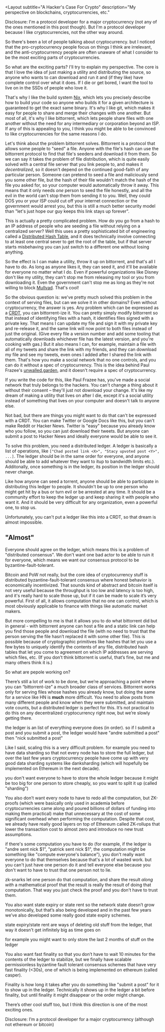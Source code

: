 <Layout
  subtitle="A Hacker's Case For Crypto"
  description="My perspective on blockchains, cryptocurrencies, etc."
>

Disclosure: I'm a protocol developer for a major cryptocurrency (not any of the ones mentioned in this post though). But I'm a protocol developer because I like cryptocurrencies, not the other way around.

So there's been a lot of people talking about cryptocurrency. but I noticed that the pro-cryptocurrency people focus on things I think are irrelevant, and the anti-cryptocurrency people are often unaware of what I consider to be the most exciting parts of cryptocurrencies.

So what are the exciting parts? I'll try to explain my perspective. The core is that I love the idea of just making a utility and distributing the source, so anyone who wants to can download and run it and (if they like) have complete control over what it does. If I die or get bored, I want the tool to live on in the SSDs of people who love it.

That's why I like the build system [Nix](https://nixos.org/), which lets you precisely describe how to build your code so anyone who builds it for a given architecture is guaranteed to get the exact same binary. It's why I like git, which makes it easy for people to share and merge their changes with one another. But most of all, it's why I like bittorrent, which lets people share files with one another without the need for any intermediary or corporation beyond an ISP. If any of this is appealing to you, I think you might be able to be convinced to like cryptocurrencies for the same reasons I do.

Let's think about the problem bittorrent solves. Bittorrent is a protocol that allows some people to "seed" a file. Anyone with the file's hash can use the bittorrent protocol to find that file's seeders and download it from them. So we can say it takes the problem of file distribution, which is quite easily solved with a central file server that you link people to, and makes it _decentralized_, so it doesn't depend on the continued good-faith of any particular person. Someone can pretend to seed a file and maliciously send you some other file, but the hash of their file wouldn't match the hash of the file you asked for, so your computer would automatically throw it away. This means that it only needs _one_ person to seed the file honestly, and all the evil in the world can't stop them from sending it to you. <Note>Well, they could DOS you or your ISP could cut off your internet connection or the government would arrest you, but this is still a much better security model than "let's just hope our guy keeps this link stays up forever".</Note>

This is actually a pretty complicated problem. How do you go from a hash to an IP address of people who are seeding a file without relying on a centralized server? Well this uses a pretty sophisticated bit of engineering called a [Distributed Hash Table](https://en.wikipedia.org/wiki/Distributed_hash_table), and it does technically involve connecting to at least one central sever to get the root of the table, but if that server starts misbehaving you can just switch to a different one without losing anything.

So the effect is I can make a utility, throw it up on bittorrent, and that's all I have to do. As long as anyone likes it, they can seed it, and it'll be available for everyone no matter what I do. Even if powerful organizations like Disney don't like my utility, they can't stop me from releasing my tool or you from downloading it. Even the government can't stop me as long as they're not willing to block [Mullvad](https://mullvad.net/en/). That's cool!

So the obvious question is: we've pretty much solved this problem in the context of serving files, but can we solve it in other domains? Even without cryptocurrency, the answer is yes. Any problem which can be expressed as a [CRDT](https://crdt.tech/), you can bittorrent-ize it. You can pretty simply modify bittorrent so that instead of identifying files with a hash, it identifies files signed with a private key. That means I can update my file and sign it with my private key and re-release it, and the same link will now point to both files instead of just the original. (Give every file a version number and add some tooling that automatically downloads whichever file has the latest version, and you're cooking with gas.) But it also means I can, for example, maintain a file with all of my tweets and share the link with my friends, and they can download my file and see my tweets, even ones I added after I shared the link with them. That's how you make a social network that no one controls, and you can do it without a spec of cryptocurrency. This is the idea behind Paul Frazee's [unwalled.garden](https://github.com/beakerbrowser/unwalled.garden), and it doesn't require a spec of cryptocurrency.

If you write the code for this, like Paul Frazee has, you've made a social network that truly belongs to the hackers. You can't change a thing about it without their consent – they'll just not download your change. It's like my dream of making a utility that lives on after I die, except it's a social utility instead of something that lives on your computer and doesn't talk to anyone else.

Not bad, but there are things you might want to do that can't be expressed with a CRDT. You can make Twitter or Google Docs like this, but you can't make Reddit or Hacker News. Twitter is "easy" because you already know who you follow, so you can just download their tweets. But anyone can submit a post to Hacker News and ideally everyone would be able to see it.

To solve _this_ problem, you need a distributed ledger. A ledger is basically a list of operations, like `["Chad posted link <X>", "Stacy upvoted post <Y>", ...]`. The ledger should be in the same order for everyone, and anyone should be able to add whatever they want to it<Note>up to bandwidth limits etc.)</Note>. Additonally, once something is in the ledger, its position in the ledger should never change.

Like how anyone can seed a torrent, anyone should be able to participate in distributing this ledger to people. It shouldn't be up to one person who might get hit by a bus or turn evil or be arrested at any time. It should be a community effort to keep the ledger up and keep sharing it with people who want it. And it should be very difficult for any organization, even a powerful one, to stop us.

Unfortunately, you can't put a ledger like this into a CRDT, so that dream is almost impossible.

## "Almost"

Everyone should agree on the ledger, which means this is a problem of "distributed consensus". We don't want one bad actor to be able to ruin it for everyone, which means we want our consensus protocol to be byzantine-fault-tolerant.

Bitcoin and PoW not really, but the core idea of cryptocurrency stuff is distributed byzantine-fault-tolerant consensus where honest behavior is economically incentivized. That sounds kind of abstract and bitcoin itself is not very useful because the throughput is too low and latency is too high, and it's really hard to scale those up, but if it can be made to scale it’s very powerful. First of all, it allows computation that no one can control, which is most obviously applicable to finance with things like automatic market makers.

But more compelling to me is that it allows you to do what bittorrent did but in general - with bittorrent anyone can host a file and a static link can help you find those people and download the file (with no need to trust that the person serving the file hasn’t replaced it with some other file). This is possible because of cryptographic primitives like hashes that let you use a few bytes to uniquely identify the contents of any file, distributed hash tables that let you come to agreement on which IP addresses are serving which files, etc. (If you don’t think bittorrent is useful, that’s fine, but me and many others think it is.)

So what are pepole working on?

There’s still a lot of work to be done, but we’re approaching a point where you can “bittorrent-ize” a much broader class of services. Bittorrent works only for serving files whose hashes you already know, but doing the same for a service like HN is **much** more difficult. You need to allow posts from many different people and know when they were submitted, and maintain vote counts, but a distributed ledger is perfect for this. It’s not practical to do this on any decentralized cryptocurrency right now, but we’re slowly getting there.

the ledger is an list of everything everyone does (in order). so if I submit a post and you submit a post, the ledger would have "andre submitted a post" then "nick submitted a post"

Like I said, scaling this is a very difficult problem. for example you need to have data sharding so that not every node has to store the full ledger, but over the last few years cryptocurrency people have come up with very good data sharding systems like danksharding (which will hopefully be implemented on Ethereum in the next decade).

you don't want everyone to have to store the whole ledger because it might be too big for one person to store cheaply, so you want to split it up (called "sharding")

You also don’t want every node to have to redo all the computation, but ZK-proofs (which were basically only used in academia before cryptocurrencies came along and poured billions of dollars of funding into making them practical) make that unnecessary at the cost of some significant overhead when performing the computation. Despite that cost, we already have really good layers on top of Ethereum called ZK-rollups that lower the transaction cost to almost zero and introduce no new trust assumptions.

if there's some computation you have to do (for example, if the ledger is "andre sent nick $1", "patrick sent nick $1", the computation might be something like "compute everyone's balance"), you don't really want everyone to do that themselves because that's a lot of wasted work. but you can't just have one person do it and tell everyone else because you don't want to have to trust that one person not to lie.

zk-snarks let one person do that computation, and share the result _along with_ a mathematical proof that the result is really the result of doing that computation. That way you just check the proof and you don't have to trust them.

You also want state expiry or state rent so the network state doesn’t grow monotonically, but that’s also being developed and in the past few years we’ve also developed some really good state expiry schemes.

state expiry/state rent are ways of deleting old stuff from the ledger, that way it doesn't get infinitely big as time goes on

for example you might want to only store the last 2 months of stuff on the ledger

You also want fast finality so that you don’t have to wait 10 minutes for the contents of the ledger to stabilize, but we finally have scalable permissionless byzantine fault tolerant consensus schemes that have very fast finality (<30s), one of which is being implemented on ethereum (called casper).

Finality is how long it takes after you do something like "submit a post" for it to show up in the ledger. Technically it shows up in the ledger a bit before finality, but until finality it might disappear or the order might change.

There’s other cool stuff too, but I think this direction is one of the most exciting ones.

Disclosure: I’m a protocol developer for a major cryptocurrency (although not ethereum or bitcoin)

</Layout>
